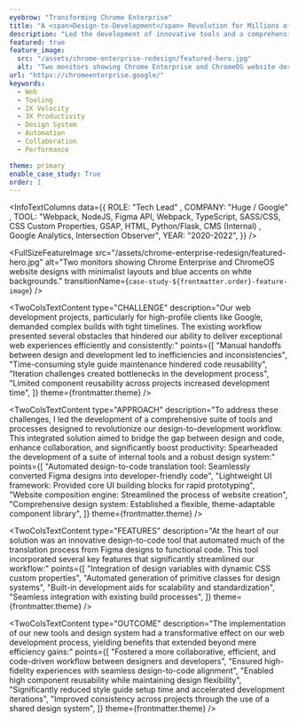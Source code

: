 ```yaml
---
eyebrow: "Transforming Chrome Enterprise"
title: "A <span>Design-to-Development</span> Revolution for Millions of Users"
description: "Led the development of innovative tools and a comprehensive design system, transforming web development workflows for projects like Chrome Enterprise and Chrome OS. This initiative significantly improved efficiency, consistency, and collaboration between designers and developers."
featured: true
feature_image: 
  src: "/assets/chrome-enterprise-redesign/featured-hero.jpg"
  alt: "Two monitors showing Chrome Enterprise and ChromeOS website designs with minimalist layouts and blue accents on white backgrounds."
url: "https://chromeenterprise.google/"
keywords:
  - Web
  - Tooling
  - 2X Velocity
  - 3X Productivity
  - Design System
  - Automation
  - Collaboration
  - Performance

theme: primary
enable_case_study: True
order: 1
---
```


<InfoTextColumns data={{
    ROLE: "Tech Lead" ,
    COMPANY: "Huge / Google" ,
    TOOL: "Webpack, NodeJS, Figma API, Webpack, TypeScript, SASS/CSS, CSS Custom Properties, GSAP, HTML, Python/Flask, CMS (Internal) , Google Analytics, Intersection Observer",
    YEAR: "2020-2022",
  }}
/>

<FullSizeFeatureImage
  src="/assets/chrome-enterprise-redesign/featured-hero.jpg"
  alt="Two monitors showing Chrome Enterprise and ChromeOS website designs with minimalist layouts and blue accents on white backgrounds."
  transitionName={`case-study-${frontmatter.order}-feature-image`}
/>

<TwoColsTextContent
  type="CHALLENGE"
  description="Our web development projects, particularly for high-profile clients like Google, demanded complex builds with tight timelines. The existing workflow presented several obstacles that hindered our ability to deliver exceptional web experiences efficiently and consistently:"
  points={[
    "Manual handoffs between design and development led to inefficiencies and inconsistencies",
    "Time-consuming style guide maintenance hindered code reusability",
    "Iteration challenges created bottlenecks in the development process",
    "Limited component reusability across projects increased development time",
  ]}
  theme={frontmatter.theme}
/>

<TwoColsTextContent
  type="APPROACH"
  description="To address these challenges, I led the development of a comprehensive suite of tools and processes designed to revolutionize our design-to-development workflow. This integrated solution aimed to bridge the gap between design and code, enhance collaboration, and significantly boost productivity: Spearheaded the development of a suite of internal tools and a robust design system:"
  points={[
    "Automated design-to-code translation tool: Seamlessly converted Figma designs into developer-friendly code",
    "Lightweight UI framework: Provided core UI building blocks for rapid prototyping",
    "Website composition engine: Streamlined the process of website creation",
    "Comprehensive design system: Established a flexible, theme-adaptable component library",
  ]}
  theme={frontmatter.theme}
/>

<TwoColsTextContent
  type="FEATURES"
  description="At the heart of our solution was an innovative design-to-code tool that automated much of the translation process from Figma designs to functional code. This tool incorporated several key features that significantly streamlined our workflow:"
  points={[
    "Integration of design variables with dynamic CSS custom properties",
    "Automated generation of primitive classes for design systems",
    "Built-in development aids for scalability and standardization",
    "Seamless integration with existing build processes",
    ]}
  theme={frontmatter.theme}
/>

<TwoColsTextContent
  type="OUTCOME"
  description="The implementation of our new tools and design system had a transformative effect on our web development process, yielding benefits that extended beyond mere efficiency gains:"
  points={[
    "Fostered a more collaborative, efficient, and code-driven workflow between designers and developers",
    "Ensured high-fidelity experiences with seamless design-to-code alignment",
    "Enabled high component reusability while maintaining design flexibility",
    "Significantly reduced style guide setup time and accelerated development iterations",
    "Improved consistency across projects through the use of a shared design system",
  ]}
  theme={frontmatter.theme}
/>

<TwoColsTextContent
  type="REFLECTION"
  description="This project demonstrates proactive problem-solving and technical expertise in identifying and addressing process bottlenecks. It showcases the ability to drive significant improvements in efficiency, consistency, and client satisfaction through innovative solutions and effective collaboration between design and development teams."
  theme={frontmatter.theme}
/>